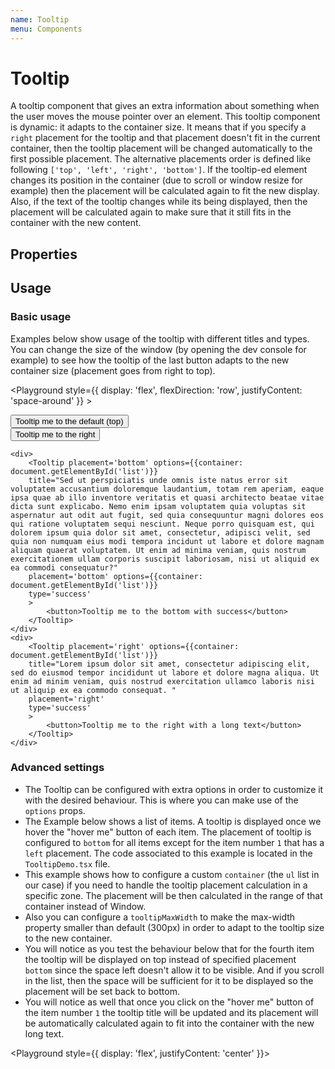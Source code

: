 ```yaml
---
name: Tooltip
menu: Components
---
```



# Tooltip

A tooltip component that gives an extra information about something when the user moves the mouse pointer over an element.
This tooltip component is dynamic: it adapts to the container size. It means that if you specify a `right` placement for the tooltip and that placement doesn't fit in the current container, then the tooltip placement will be changed automatically to the first possible placement. The alternative placements order is defined like following `['top', 'left', 'right', 'bottom']`. If the tooltip-ed element changes its position in the container (due to scroll or window resize for example) then the placement will be calculated again to fit the new display.
Also, if the text of the tooltip changes while its being displayed, then the placement will be calculated again to make sure that it still fits in the container with the new content.

## Properties

<Props of={Tooltip} />

## Usage

### Basic usage

Examples below show usage of the tooltip with different titles and types. You can change the size of the window (by opening the dev console for example) to see how the tooltip of the last button adapts to the new container size (placement goes from right to top).

<Playground style={{ display: 'flex', flexDirection: 'row', justifyContent: 'space-around' }} >
<div style={{display: 'flex'}}>
    <div>
        <Tooltip options={{container: document.getElementById('list')}} title='Oups!' type='error'>
            <button>Tooltip me to the default (top)</button>
        </Tooltip>
    </div>
    <div>
        <Tooltip placement='left' options={{container: document.getElementById('list')}} title='At vero eos et accusamus' placement='right'>
            <button>Tooltip me to the right</button>
        </Tooltip>
    </div>

    <div>
        <Tooltip placement='bottom' options={{container: document.getElementById('list')}}
        title="Sed ut perspiciatis unde omnis iste natus error sit voluptatem accusantium doloremque laudantium, totam rem aperiam, eaque ipsa quae ab illo inventore veritatis et quasi architecto beatae vitae dicta sunt explicabo. Nemo enim ipsam voluptatem quia voluptas sit aspernatur aut odit aut fugit, sed quia consequuntur magni dolores eos qui ratione voluptatem sequi nesciunt. Neque porro quisquam est, qui dolorem ipsum quia dolor sit amet, consectetur, adipisci velit, sed quia non numquam eius modi tempora incidunt ut labore et dolore magnam aliquam quaerat voluptatem. Ut enim ad minima veniam, quis nostrum exercitationem ullam corporis suscipit laboriosam, nisi ut aliquid ex ea commodi consequatur?"
        placement='bottom' options={{container: document.getElementById('list')}}
        type='success'
        >
            <button>Tooltip me to the bottom with success</button>
        </Tooltip>
    </div>
    <div>
        <Tooltip placement='right' options={{container: document.getElementById('list')}}
        title="Lorem ipsum dolor sit amet, consectetur adipiscing elit, sed do eiusmod tempor incididunt ut labore et dolore magna aliqua. Ut enim ad minim veniam, quis nostrud exercitation ullamco laboris nisi ut aliquip ex ea commodo consequat. "
        placement='right'
        type='success'
        >
            <button>Tooltip me to the right with a long text</button>
        </Tooltip>
    </div>

</div>
</Playground>

### Advanced settings

- The Tooltip can be configured with extra options in order to customize it with the desired behaviour. This is where you can make use of the `options` props.
- The Example below shows a list of items. A tooltip is displayed once we hover the "hover me" button of each item. The placement of tooltip is configured to `bottom` for all items except for the item number `1` that has a `left` placement. The code associated to this example is located in the `TooltipDemo.tsx` file.
- This example shows how to configure a custom `container` (the `ul` list in our case) if you need to handle the tooltip placement calculation in a specific zone. The placement will be then calculated in the range of that container instead of Window.
- Also you can configure a `tooltipMaxWidth` to make the max-width property smaller than default (300px) in order to adapt to the tooltip size to the new container.
- You will notice as you test the behaviour below that for the fourth item the tooltip will be displayed on top instead of specified placement `bottom` since the space left doesn't allow it to be visible. And if you scroll in the list, then the space will be sufficient for it to be displayed so the placement will be set back to bottom.
- You will notice as well that once you click on the "hover me" button of the item number `1` the tooltip title will be updated and its placement will be automatically calculated again to fit into the container with the new long text.

<Playground style={{ display: 'flex', justifyContent: 'center' }}>
  <TooltipDemo />
</Playground>
